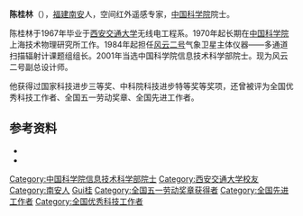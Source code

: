 '''陈桂林'''（{{bd|1941年|12月17日|||catIdx=Chen陈}}），[[福建|福建]][[南安|南安]]人，空间红外遥感专家，[[中国科学院|中国科学院]]院士。

陈桂林于1967年毕业于[[西安交通大学|西安交通大学]]无线电工程系。1970年起长期在[[中国科学院|中国科学院]]上海技术物理研究所工作。1984年起担任[[风云二号|风云二号]]气象卫星主体仪器——多通道扫描辐射计课题组组长。2001年当选中国科学院信息技术科学部院士。现为风云二号副总设计师。

他获得过国家科技进步三等奖、中科院科技进步特等奖等奖项，还曾被评为全国优秀科技工作者、全国五一劳动奖章、全国先进工作者。

== 参考资料 ==
{{ReflistH}}
* {{cite web|url=http://www.sitp.cas.cn/yjsjy/dsjj/bssds/201109/t20110909_3345380.html|title=陈桂林院士|publisher=中国科学院上海技术物理研究所|accessdate=2011-10-29|archive-date=2016-03-04|archive-url=https://web.archive.org/web/20160304081813/http://www.sitp.cas.cn/yjsjy/dsjj/bssds/201109/t20110909_3345380.html|dead-url=no}}
* {{cite web|url=http://www.shkpzx.com/8227/9060/12906/13440.html|title=我和风云气象卫星的不解之缘|author=陈桂林|publisher=上海科普作家网}}{{dead link|date=2018年5月 |bot=InternetArchiveBot |fix-attempted=yes }}
{{ReflistF}}

{{中国科学院信息技术科学部院士}}
{{福建籍科学院院士}}

{{DEFAULTSORT:Chen陈}}
[[Category:中国科学院信息技术科学部院士|Category:中国科学院信息技术科学部院士]]
[[Category:西安交通大学校友|Category:西安交通大学校友]]
[[Category:南安人|Category:南安人]]
[[Category:陈姓|Gui桂]]
[[Category:全国五一劳动奖章获得者|Category:全国五一劳动奖章获得者]]
[[Category:全国先进工作者|Category:全国先进工作者]]
[[Category:全国优秀科技工作者|Category:全国优秀科技工作者]]
